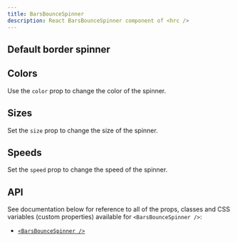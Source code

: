 ```yaml
---
title: BarsBounceSpinner
description: React BarsBounceSpinner component of <hrc />
---
```



## Default border spinner

<Demo layout="row">
  <Demos.BarsBounceSpinnerDefault />
</Demo>

<SourceCode code={defaultCode} title="default.tsx" />

## Colors

Use the `color` prop to change the color of the spinner.

<Demo layout="row">
  <Demos.BarsBounceSpinnerColors />
</Demo>

<SourceCode code={colorsCode} title="colors.tsx" />

## Sizes

Set the `size` prop to change the size of the spinner.

<Demo layout="row">
  <Demos.BarsBounceSpinnerSizes />
</Demo>

<SourceCode code={sizesCode} title="sizes.tsx" />

## Speeds

Set the `speed` prop to change the speed of the spinner.

<Demo layout="row">
  <Demos.BarsBounceSpinnerSpeeds />
</Demo>

<SourceCode code={speedsCode} title="speeds.tsx" />

## API

See documentation below for reference to all of the props, classes and CSS
variables (custom properties) available for `<BarsBounceSpinner />`:

- [`<BarsBounceSpinner />`](/hrc/api/bars-bounce-spinner)
